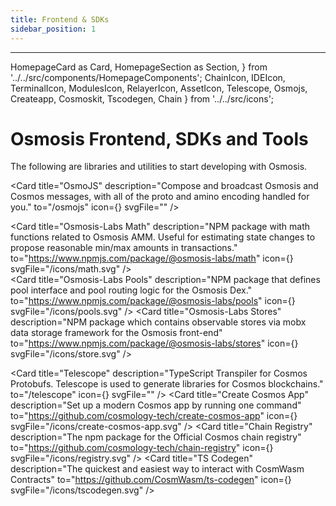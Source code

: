 ```yaml
---
title: Frontend & SDKs
sidebar_position: 1
---
```

---
  HomepageCard as Card,
  HomepageSection as Section,
} from '../../src/components/HomepageComponents';
  ChainIcon,
  IDEIcon,
  TerminalIcon,
  ModulesIcon,
  RelayerIcon,
  AssetIcon,
  Telescope,
  Osmojs,
  Createapp,
  Cosmoskit,
  Tscodegen,
  Chain
} from '../../src/icons';

# Osmosis Frontend, SDKs and Tools

The following are libraries and utilities to start developing with Osmosis.

<Section title="Osmosis Frontend" id="web-sdks" hasSubSections >

   <Section>
   <Card
    title="Osmosis Frontend"
    description="Web interface for Osmosis Zone"
    to="/frontend/osmosis-frontend"
    icon=""
    svgFile="/icons/osmo.svg"/>

  <Card
    title="OsmoJS"
    description="Compose and broadcast Osmosis and Cosmos messages, with all of the proto and amino encoding handled for you."
    to="/osmojs"
    icon={<Osmojs />}
    svgFile=""
  />

  <Card
    title="Osmosis-Labs Math"
    description="NPM package with math functions related to Osmosis AMM. Useful for estimating state changes to propose reasonable min/max amounts in transactions."
    to="https://www.npmjs.com/package/@osmosis-labs/math"
    icon={<Tscodegen />}
    svgFile="/icons/math.svg"
  />   
  <Card
    title="Osmosis-Labs Pools"
    description="NPM package that defines pool interface and pool routing logic for the Osmosis Dex."
    to="https://www.npmjs.com/package/@osmosis-labs/pools"
    icon={<Tscodegen />}
    svgFile="/icons/pools.svg"
  /> 
  <Card
    title="Osmosis-Labs Stores"
    description="NPM package which contains observable stores via mobx data storage framework for the Osmosis front-end"
    to="https://www.npmjs.com/package/@osmosis-labs/stores"
    icon={<Tscodegen />}
    svgFile="/icons/store.svg"
  /> 
  </Section>
</Section>

<Section title="Frontend SDK Libraries & Utilities" id="web-sdks" hasSubSections >

   <Section>

  <Card
    title="Cosmos Kit"
    description="A wallet adapter for react with mobile WalletConnect support for the Cosmos ecosystem."
    to="/frontend/cosmos-kit"
    icon=""
    svgFile="/icons/bag.svg"
  />
  <Card
    title="Telescope"
    description="TypeScript Transpiler for Cosmos Protobufs. Telescope is used to generate libraries for Cosmos blockchains."
    to="/telescope"
    icon={<Telescope />}
    svgFile=""
  />
  <Card
    title="Create Cosmos App"
    description="Set up a modern Cosmos app by running one command"
    to="https://github.com/cosmology-tech/create-cosmos-app"
    icon={<Createapp />}
    svgFile="/icons/create-cosmos-app.svg"
  />
  <Card
    title="Chain Registry"
    description="The npm package for the Official Cosmos chain registry"
    to="https://github.com/cosmology-tech/chain-registry"
    icon={<Cosmoskit />}
    svgFile="/icons/registry.svg"
  />
  <Card
    title="TS Codegen"
    description="The quickest and easiest way to interact with CosmWasm Contracts"
    to="https://github.com/CosmWasm/ts-codegen"
    icon={<Tscodegen />}
    svgFile="/icons/tscodegen.svg"
  />   
  


 
  </Section>

  </Section>

